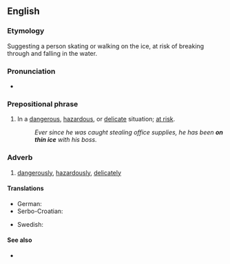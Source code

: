==English==

===Etymology===
Suggesting a person skating or walking on the ice, at risk of breaking through and falling in the water.

===Pronunciation===
* {{audio|En-au-on thin ice.ogg|Audio (AU)|lang=en}}

===Prepositional phrase===
{{en-PP}}

# {{lb|en|idiomatic}} In a [[dangerous]], [[hazardous]], or [[delicate]] situation; [[at risk]].
#: ''Ever since he was caught stealing office supplies, he has been '''on thin ice''' with his boss.''

===Adverb===
{{en-adv|-}}

# {{lb|en|idiomatic}} [[dangerously]], [[hazardously]], [[delicately]]

====Translations====
{{trans-top|at risk}}
* German: {{t+|de|auf dünnem Eis}}
* Serbo-Croatian: {{t|sh|на танком леду|tr=na tankom ledu|sc=Cyrl}}
{{trans-mid}}
* Swedish: {{t|sv|på tunn is}}
{{trans-bottom}}

====See also====
* {{l|en|skate on thin ice}}